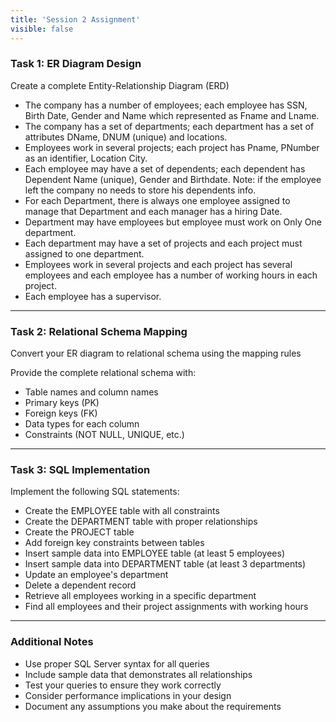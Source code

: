 ```yaml
---
title: 'Session 2 Assignment'
visible: false
---
```


### Task 1: ER Diagram Design

Create a complete Entity-Relationship Diagram (ERD)

- The company has a number of employees; each employee has SSN, Birth Date, Gender and Name which represented as Fname and Lname.
- The company has a set of departments; each department has a set of attributes DName, DNUM (unique) and locations.
- Employees work in several projects; each project has Pname, PNumber as an identifier, Location City.
- Each employee may have a set of dependents; each dependent has Dependent Name (unique), Gender and Birthdate. Note: if the employee left the company no needs to store his dependents info.
- For each Department, there is always one employee assigned to manage that Department and each manager has a hiring Date.
- Department may have employees but employee must work on Only One department.
- Each department may have a set of projects and each project must assigned to one department.
- Employees work in several projects and each project has several employees and each employee has a number of working hours in each project.
- Each employee has a supervisor.

---

### Task 2: Relational Schema Mapping

Convert your ER diagram to relational schema using the mapping rules

Provide the complete relational schema with:

- Table names and column names
- Primary keys (PK)
- Foreign keys (FK)
- Data types for each column
- Constraints (NOT NULL, UNIQUE, etc.)

---

### Task 3: SQL Implementation

Implement the following SQL statements:

- Create the EMPLOYEE table with all constraints
- Create the DEPARTMENT table with proper relationships
- Create the PROJECT table
- Add foreign key constraints between tables
- Insert sample data into EMPLOYEE table (at least 5 employees)
- Insert sample data into DEPARTMENT table (at least 3 departments)
- Update an employee's department
- Delete a dependent record
- Retrieve all employees working in a specific department
- Find all employees and their project assignments with working hours

---

### Additional Notes

- Use proper SQL Server syntax for all queries
- Include sample data that demonstrates all relationships
- Test your queries to ensure they work correctly
- Consider performance implications in your design
- Document any assumptions you make about the requirements
